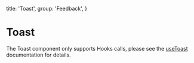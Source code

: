 
  title: 'Toast',
  group: 'Feedback',
}

# Toast

The Toast component only supports Hooks calls, please see the [useToast](/hooks/use-toast 'Toast Hooks') documentation for details.

<Attributes edit="/pages/components/toast.mdx" />
